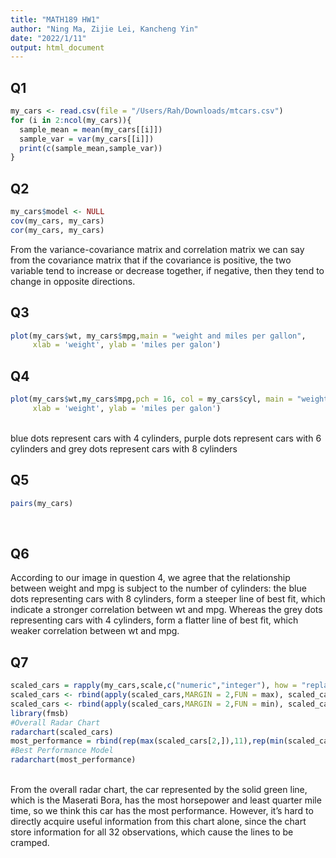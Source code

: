 ---
title: "MATH189 HW1"
author: "Ning Ma, Zijie Lei, Kancheng Yin"
date: "2022/1/11"
output: html_document
---

## Q1
```{r}
my_cars <- read.csv(file = "/Users/Rah/Downloads/mtcars.csv")
for (i in 2:ncol(my_cars)){
  sample_mean = mean(my_cars[[i]])
  sample_var = var(my_cars[[i]])
  print(c(sample_mean,sample_var))
}
```
## Q2
```{r}
my_cars$model <- NULL
cov(my_cars, my_cars)
cor(my_cars, my_cars)
```
From the variance-covariance matrix and correlation matrix we can say from the covariance matrix 
that if the covariance is positive, the two variable tend to increase or decrease together, if 
negative, then they tend to change in opposite directions.

## Q3
```{r}
plot(my_cars$wt, my_cars$mpg,main = "weight and miles per gallon",
     xlab = 'weight', ylab = 'miles per galon')
```

## Q4 
```{r}
plot(my_cars$wt,my_cars$mpg,pch = 16, col = my_cars$cyl, main = "weight and miles per gallon",
     xlab = 'weight', ylab = 'miles per galon')
```
<br>
blue dots represent cars with 4 cylinders, purple dots represent cars with 6 cylinders and grey dots represent cars with 8 cylinders

## Q5
```{r}
pairs(my_cars)
```
<br>

## Q6
According to our image in question 4, we agree that the relationship between weight and mpg is subject to the number of cylinders: the blue dots representing cars with 8 cylinders, form a steeper line of best fit, which indicate a stronger correlation between wt and mpg. Whereas the grey dots representing cars with 4 cylinders, form a flatter line of best fit, which weaker correlation between wt and mpg. 

## Q7
```{r}
scaled_cars = rapply(my_cars,scale,c("numeric","integer"), how = "replace")
scaled_cars <- rbind(apply(scaled_cars,MARGIN = 2,FUN = max), scaled_cars)
scaled_cars <- rbind(apply(scaled_cars,MARGIN = 2,FUN = min), scaled_cars)
library(fmsb)
#Overall Radar Chart
radarchart(scaled_cars)
most_performance = rbind(rep(max(scaled_cars[2,]),11),rep(min(scaled_cars[1,]),11),scaled_cars[33,])
#Best Performance Model 
radarchart(most_performance)
```
<br>
From the overall radar chart, the car represented by the solid green line, which is the Maserati Bora, has the most horsepower and least quarter mile time, so we think this car has the most performance. However, it's hard to directly acquire useful information from this chart alone, since the chart store information for all 32 observations, which cause the lines to be cramped. 